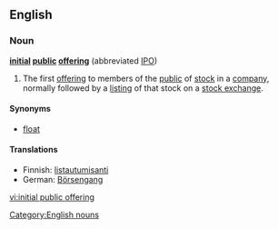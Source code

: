 {{wikipedia}}
==English==

===Noun===
'''[[initial]] [[public]] [[offering]]'''  (abbreviated [[IPO]])

# {{US}} The first [[offering]] to members of the [[public]] of [[stock]] in a [[company]], normally followed by a [[listing]] of that stock on a [[stock exchange]].

====Synonyms====
* [[float]]

====Translations====
*Finnish: [[listautumisanti]]
*German: [[Börsengang]]

[[Category:English nouns]]

[[vi:initial public offering]]